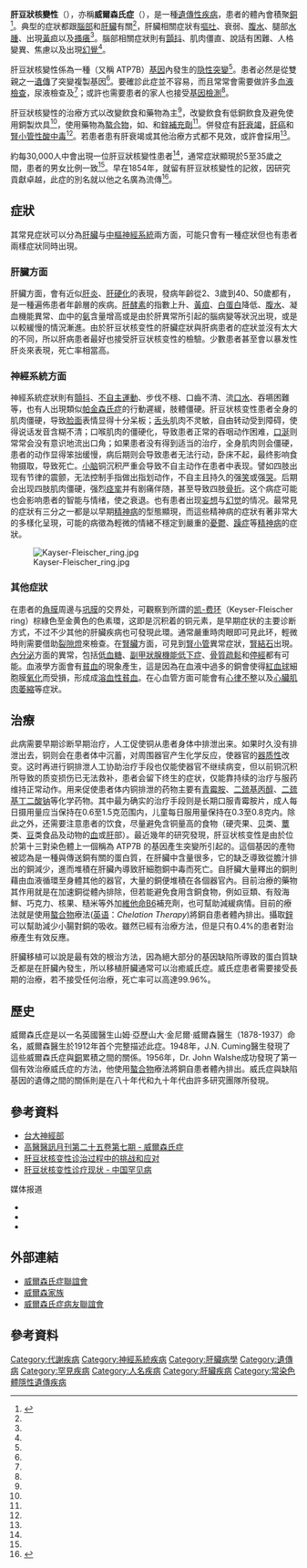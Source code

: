 {{Refimprove|time=2017-04-18T00:02:03+00:00}}
{{Infobox_Disease
| Name           = Wilson's disease
| Image          =
| Caption        =
| DiseasesDB     = 14152
| ICD10          = {{ICD10|E|83|0|e|70}}
| ICD9           = {{ICD9|275.1}}
| ICDO           =
| OMIM           = 277900
| MedlinePlus    = 000785
| eMedicineSubj  = med
| eMedicineTopic = 2413
| eMedicine_mult = {{eMedicine2|neuro|570}} {{eMedicine2|ped|2441}}
| MeshID         =
}}

<!-- Definition and symptoms -->
{{noteTA|G1 = ME}} {{Medical}} '''肝豆狀核變性'''（{{lang-en|hepatolenticular degeneration}}），亦稱'''威爾森氏症'''（{{lang-en|Wilson's Disease}}），是一種[[遺傳性疾病|遺傳性疾病]]，患者的體內會積聚[[銅|銅]]<ref name=NIH2014>{{cite web|accessdate=2016-11-06|title=Wilson Disease|url=https://www.niddk.nih.gov/health-information/health-topics/digestive-diseases/wilson-disease/Pages/facts.aspx|website=NIDDK|date=July 2014|deadurl=yes|archiveurl=https://web.archive.org/web/20161004223012/https://www.niddk.nih.gov/health-information/health-topics/digestive-diseases/wilson-disease/Pages/facts.aspx|archivedate=2016-10-04|df=}}</ref>。典型的症狀都跟[[腦|腦部]]和[[肝臟|肝臟]]有關<ref name=NIH2014/>，肝臟相關症狀有[[嘔吐|嘔吐]]、衰弱、[[腹水|腹水]]、腿部[[水腫|水腫]]、出現[[黃疸|黃疸]]以及[[癢|搔癢]]<ref name=NIH2014/>。腦部相關症狀則有[[顫抖|顫抖]]、肌肉僵直、說話有困難、人格變異、焦慮以及出現[[幻覺|幻覺]]<ref name=NIH2014/>。

<!-- Cause and diagnosis -->
肝豆狀核變性係為一種{{le|肝豆狀|Wilson disease protein}}（又稱 ATP7B）[[基因|基因]]內發生的[[隐性|隐性]][[突變|突變]]<ref name=NIH2014/>。患者必然是從雙親之一[[遺傳|遺傳]]了突變複製基因<ref name=NIH2014/>。要確診此症並不容易，而且常常會需要做許多[[血液檢查|血液檢查]]，尿液檢查及{{le|肝臟活體組織切片|biopsy}}<ref name=NIH2014/>；或許也需要患者的家人也接受[[基因檢測|基因檢測]]<ref name=NIH2014/>。

<!-- Treatment -->
肝豆狀核變性的治療方式以改變飲食和藥物為主<ref name=NIH2014/>，改變飲食有低銅飲食及避免使用銅製炊具<ref name=NIH2014/>，使用藥物為[[螯合物|螯合物]]，如{{le|曲恩汀|trientine}}、{{le|D-青黴胺|d-penicillamine}}和[[鋅#建議攝取量與食物來源|鋅補充劑]]<ref name=NIH2014/>。併發症有[[肝衰竭|肝衰竭]]，[[肝癌|肝癌]]和[[腎小管性酸中毒|腎小管性酸中毒]]<ref name=NIH2014/>。若患者患有肝衰竭或其他治療方式都不見效，或許會採用{{le|肝臟移植|liver transplant}}<ref name=NIH2014/>。

<!-- History and epidemiology -->
約每30,000人中會出現一位肝豆狀核變性患者<ref name=NIH2014/>，通常症狀顯現於5至35歲之間，患者的男女比例一致<ref name=NIH2014/>。早在1854年，{{le|Friedrich Theodor von Frerichs}}就留有肝豆狀核變性的記敘，因{{le|山穆·威爾森|Samuel Wilson}}研究貢獻卓越，此症的別名就以他之名廣為流傳<ref>{{cite web|accessdate=2016-11-06|title=Whonamedit - dictionary of medical eponyms|url=http://www.whonamedit.com/synd.cfm/1818.html|website=www.whonamedit.com|deadurl=yes|archiveurl=https://web.archive.org/web/20161107014106/http://www.whonamedit.com/synd.cfm/1818.html|archivedate=2016-11-07|df=}}</ref>。

== 症狀 ==
其常見症狀可以分為[[肝臟|肝臟]]与[[中樞神經系統|中樞神經系統]]兩方面，可能只會有一種症狀但也有患者兩樣症狀同時出現。

=== 肝臟方面 ===
肝臟方面，會有近似[[肝炎|肝炎]]、[[肝硬化|肝硬化]]的表現，發病年齡從2、3歲到40、50歲都有，是一種遍佈患者年齡層的疾病。[[肝酵素|肝酵素]]的指數上升、[[黃疸|黃疸]]、[[白蛋白|白蛋白]]降低、[[腹水|腹水]]、凝血機能異常、血中的[[氨|氨]]含量增高或是由於肝異常所引起的腦病變等狀況出現，或是以較緩慢的情況漸進。由於肝豆状核变性的肝臟症狀與肝病患者的症狀並沒有太大的不同，所以肝病患者最好也接受肝豆状核变性的檢驗。少數患者甚至會以暴发性肝炎來表現，死亡率相當高。

=== 神經系統方面 ===
神經系統症狀則有[[顫抖|顫抖]]、[[不自主運動|不自主運動]]、步伐不穩、口齒不清、流[[唾液|口水]]、吞嚥困難等，也有人出現類似[[帕金森氏症|帕金森氏症]]的行動遲緩，肢體僵硬。肝豆状核变性患者全身的肌肉僵硬，导致[[臉|脸面]]表情显得十分呆板；[[舌|舌头]]肌肉不灵敏，自由转动受到障碍，使得说话发音含糊不清；口喉肌肉的僵硬化，导致患者正常的吞咽动作困难，[[唾液|口涎]]则常常会没有意识地流出口角；如果患者没有得到适当的治疗，全身肌肉则会僵硬，患者的动作显得笨拙缓慢，病后期则会导致患者无法行动，卧床不起，最终影响食物摄取，导致死亡。[[脑#小脑|小脑]]铜沉积严重会导致不自主动作在患者中表现。譬如四肢出现有节律的震颤，无法控制手指做出指划动作，不自主且持久的强[[笑|笑]]或强[[哭|哭]]。后期会出现四肢肌肉僵硬，强烈[[痉挛|痉挛]]并有剧痛伴随，甚至导致四肢[[骨折|骨折]]。这个病症可能也会影响患者的智能与情绪，使之衰退。也有患者出现[[妄想|妄想]]与[[幻觉|幻觉]]的情况。最常見的症狀有三分之一都是以早期[[精神病|精神病]]的型態顯現，而這些精神病的症狀有著非常大的多樣化呈現，可能的病徵為輕微的情緒不穩定到嚴重的[[憂鬱|憂鬱]]、[[躁症|躁症]]等[[精神病|精神病]]的症狀。

[[File:Kayser-Fleischer_ring.jpg|right]]
=== 其他症狀 ===
在患者的[[角膜|角膜]]周邊与[[巩膜|巩膜]]的交界处，可觀察到所謂的[[凯-费环|凯-费环]]（Keyser-Fleischer ring）棕綠色至金黄色的色素環，这即是沉积着的铜元素，是早期症状的主要诊断方式，不过不少其他的肝臟疾病也可發現此環。通常嚴重時肉眼即可見此环，輕微時則需要借助[[裂隙燈|裂隙燈]]來檢查。在[[腎臟|腎臟]]方面，可見到[[腎小管|腎小管]]異常症狀，[[腎結石|腎結石]]出現。[[內分泌|內分泌]]方面的異常，包括[[低血糖|低血糖]]、[[副甲狀腺機能低下症|副甲狀腺機能低下症]]、[[骨質疏鬆|骨質疏鬆]]和[[停經|停經]]都有可能。血液學方面會有[[貧血|貧血]]的現象產生，這是因為在血液中過多的銅會使得[[紅血球|紅血球]]細胞膜[[氧化|氧化]]而受損，形成成[[溶血性貧血|溶血性貧血]]。在心血管方面可能會有[[心律不整|心律不整]]以及[[心臟肌肉萎縮|心臟肌肉萎縮]]等症狀。

== 治療 ==
{{Image label begin|image=Autorecessive1.png|50px|width=300|float=right}}
{{Image label small|x=0.22|y=0.18|scale=300|text=<font size="2"></font>}}
{{Image label small|x=0.1|y=0.56|scale=300|text=<font size="1.5">受影响</font>}}
{{Image label small|x=0.1|y=0.625|scale=300|text=<font size="1.5">未受影响</font>}}
{{Image label small|x=0.1|y=0.69|scale=300|text=<font size="1.5">[[无症状携带者|无症状携带者]]</font>}}
{{Image label small|x=0.1|y=1.175|scale=300|text=<font size="2">儿子</font>}}
{{Image label small|x=0.35|y=1.175|scale=300|text=<font size="2">女儿</font>}}
{{Image label small|x=0.62|y=1.175|scale=300|text=<font size="2">儿子</font>}}
{{Image label small|x=0.85|y=1.175|scale=300|text=<font size="2">女儿</font>}}
{{Image label small|x=0.01|y=1.225|scale=300|text=<font size="2">（受影响）</font>}}
{{Image label small|x=0.3|y=1.225|scale=300|text=<font size="2">（携带者）</font>}}
{{Image label small|x=0.56|y=1.225|scale=300|text=<font size="2">（携带者）</font>}}
{{Image label small|x=0.78|y=1.225|scale=300|text=<font size="2">（未受影响）</font>}}
{{Image label end}}

此病需要早期诊断早期治疗，人工促使铜从患者身体中排泄出来。如果时久没有排泄出去，铜则会在患者体中沉蓄，对周围器官产生化学反应，使器官的[[器质性|器质性]]改变。这时再进行铜排泄人工协助治疗手段也仅能使器官不继续病变，但以前铜沉积所导致的质变损伤已无法救补，患者会留下终生的症状，仅能靠持续的治疗与服药维持正常动作。用来促使患者体内铜排泄的药物主要有[[青霉胺|青霉胺]]、[[二巯基丙醇|二巯基丙醇]]、[[2,3-二巯基丁二酸|二巯基丁二酸钠]]等化学药物。其中最为确实的治疗手段则是长期口服青霉胺片，成人每日摄用量应当保持在0.6至1.5克范围内，儿童每日服用量保持在0.3至0.8克内。除此之外，还需要注意患者的饮食，尽量避免含铜量高的食物（硬壳果、[[贝|贝]]类、[[蕈|蕈]]类、[[豆|豆]]类食品及动物的[[血|血]]或[[肝|肝]]部）。最近幾年的研究發現，肝豆状核变性是由於位於第十三對染色體上一個稱為 ATP7B 的基因產生突變所引起的。這個基因的產物被認為是一種與傳送銅有關的蛋白質，在肝臟中含量很多，它的缺乏導致從膽汁排出的銅減少，進而堆積在肝臟內導致肝細胞銅中毒而死亡。自肝臟大量釋出的銅則藉由血液循環至身體其他的器官，大量的銅便堆積在各個器官內。目前治療的藥物其作用就是在加速銅從體內排除，但若能避免食用含銅食物，例如豆類、有殼海鮮、巧克力、核果、糙米等外加[[維他命B6|維他命B6]]補充劑，也可幫助減緩病情。目前的療法就是使用[[螯合物|螯合物]]療法([[英语|英语]]：''Chelation Therapy'')將銅自患者體內排出。攝取[[鋅|鋅]]可以幫助減少小腸對銅的吸收。雖然已經有治療方法，但是只有0.4%的患者對治療產生有效反應。

肝臟移植可以說是最有效的根治方法，因為絕大部分的基因缺陷所導致的蛋白質缺乏都是在肝臟內發生，所以移植肝臟通常可以治癒威氏症。威氏症患者需要接受長期的治療，若不接受任何治療，死亡率可以高達99.96%。
{{clr}}

== 歷史 ==
威爾森氏症是以一名英國醫生山姆·亞歷山大·金尼爾·威爾森醫生（1878-1937）命名，威爾森醫生於1912年首个完整描述此症。1948年，J.N. Cuming醫生發現了這些威爾森氏症與[[銅|銅]]累積之間的關係。1956年，Dr. John Walshe成功發現了第一個有效治療威氏症的方法，他使用[[螯合物|螯合物]]療法將銅自患者體內排出。威氏症與缺陷基因的遺傳之間的關係則是在八十年代和九十年代由許多研究團隊所發現。

== 參考資料 ==
* [https://web.archive.org/web/20071018112537/http://med.mc.ntu.edu.tw/~neuro/4_educate_26.htm 台大神經部]
* [http://www.kmuh.org.tw/www/kmcj/data/9412/15.htm 高醫醫訊月刊第二十五卷第七期 - 威爾森氏症]
* [http://www.cjcnn.org/index.php/cjcnn/article/download/326/324 肝豆状核变性诊治过程中的挑战和应对]
* [https://web.archive.org/web/20160701234938/http://www.hanjianbing.org/upload/contents/2016/01/5695a34ebbee5.pdf 肝豆状核变性诊疗现状 - 中国罕见病]
; 媒体报道
* {{cite news|title=德科学家在肝豆状核变性治疗上有新发现|url=http://news.xinhuanet.com/world/2016-06/22/c_1119093984.htm|accessdate=2017-04-18|agency=新华社|date=2016-06-22}}
* {{cite web|title=关于罕见病救命药青霉胺片全国断货的情况说明|url=https://www.toutiao.com/a6387473688945836289/|website=今日头条-药事|accessdate=2017-04-18|date=2017-02-16}}
* {{cite news|title=断药300天 这群惊魂未定的罕见病患者哭着说不想死|url=https://mt.sohu.com/view/d20170417/134552321_617717.shtml|accessdate=2017-04-18|agency=红星新闻|publisher=搜狐-世相|date=2017-04-17}}

== 外部連結 ==
* [https://web.archive.org/web/20041010082031/http://bashful.ice.ntnu.edu.tw/~u87076/willson_simdrom/index_frame.htm 威爾森氏症聯誼會]
* [http://tw.club.yahoo.com/clubs/Wilsons-family/ 威爾森家族]{{dead link|date=2018年4月 |bot=InternetArchiveBot |fix-attempted=yes }}
* [https://web.archive.org/web/20090120013734/http://wilson.org.tw/ 威爾森氏症病友聯誼會]

== 參考資料 ==
{{Reflist}}{{中华人民共和国第一批罕见病目录}}
{{Authority control}}
[[Category:代謝疾病|Category:代謝疾病]]
[[Category:神經系統疾病|Category:神經系統疾病]]
[[Category:肝臟病學|Category:肝臟病學]]
[[Category:遺傳病|Category:遺傳病]]
[[Category:罕見疾病|Category:罕見疾病]]
[[Category:人名疾病|Category:人名疾病]]
[[Category:肝臟疾病|Category:肝臟疾病]]
[[Category:常染色體隱性遺傳疾病|Category:常染色體隱性遺傳疾病]]